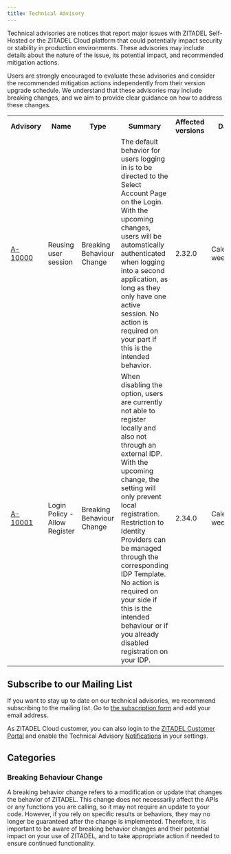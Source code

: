 ```yaml
---
title: Technical Advisory
---
```


Technical advisories are notices that report major issues with ZITADEL Self-Hosted or the ZITADEL Cloud platform that could potentially impact security or stability in production environments. 
These advisories may include details about the nature of the issue, its potential impact, and recommended mitigation actions.

Users are strongly encouraged to evaluate these advisories and consider the recommended mitigation actions independently from their version upgrade schedule. 
We understand that these advisories may include breaking changes, and we aim to provide clear guidance on how to address these changes.


<table>
  <tr>
    <th>Advisory</th>
    <th>Name</th>
    <th>Type</th>
    <th>Summary</th>
    <th>Affected versions</th>
    <th>Date</th>
  </tr>
  <tr>
    <td><a href="./advisory/a10000">A-10000</a></td>
    <td>Reusing user session</td>
    <td>Breaking Behaviour Change</td>
    <td>The default behavior for users logging in is to be directed to the Select Account Page on the Login. With the upcoming changes, users will be automatically authenticated when logging into a second application, as long as they only have one active session. No action is required on your part if this is the intended behavior.</td>
    <td>2.32.0</td>
    <td>Calendar week 32</td>
  </tr>
  <tr>
    <td><a href="./advisory/a10001">A-10001</a></td>
    <td>Login Policy - Allow Register</td>
    <td>Breaking Behaviour Change</td>
    <td>When disabling the option, users are currently not able to register locally and also not through an external IDP. With the upcoming change, the setting will only prevent local registration. Restriction to Identity Providers can be managed through the corresponding IDP Template. No action is required on your side if this is the intended behaviour or if you already disabled registration on your IDP.</td>
    <td>2.34.0</td>
    <td>Calendar week 35</td>
  </tr>
</table>

## Subscribe to our Mailing List

If you want to stay up to date on our technical advisories, we recommend subscribing to the mailing list.
Go to <a href="https://zitadel.com/technical-advisory">the subscription form</a> and add your email address.

As ZITADEL Cloud customer, you can also login to the <a href="https://zitadel.cloud">ZITADEL Customer Portal</a> and enable the Technical Advisory <a href="https://zitadel.cloud/admin/notifications">Notifications</a> in your settings.

## Categories

### Breaking Behaviour Change

A breaking behavior change refers to a modification or update that changes the behavior of ZITADEL.
This change does not necessarily affect the APIs or any functions you are calling, so it may not require an update to your code.
However, if you rely on specific results or behaviors, they may no longer be guaranteed after the change is implemented.
Therefore, it is important to be aware of breaking behavior changes and their potential impact on your use of ZITADEL, and to take appropriate action if needed to ensure continued functionality.

